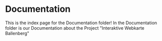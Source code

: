 # Documentation

This is the index page for the Documentation folder!
In the Documentation folder is our Documentation about the Project "Interaktive Webkarte Ballenberg"